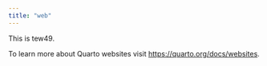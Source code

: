 ```yaml
---
title: "web"
---
```


This is tew49. 

To learn more about Quarto websites visit <https://quarto.org/docs/websites>.
